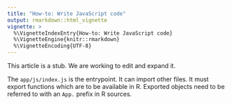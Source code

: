 ```yaml
---
title: "How-to: Write JavaScript code"
output: rmarkdown::html_vignette
vignette: >
  %\VignetteIndexEntry{How-to: Write JavaScript code}
  %\VignetteEngine{knitr::rmarkdown}
  %\VignetteEncoding{UTF-8}
---
```


<p class="alert alert-warning">
  This article is a stub. We are working to edit and expand it.
</p>

The `app/js/index.js` is the entrypoint.
It can import other files.
It must export functions which are to be available in R.
Exported objects need to be referred to with an `App.` prefix in R sources.
